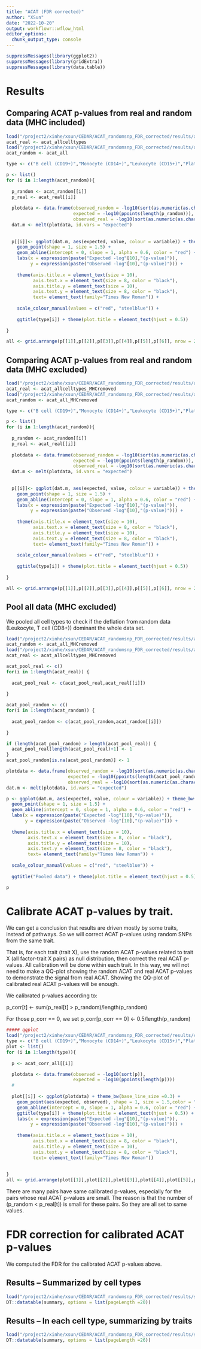 ```yaml
---
title: "ACAT (FDR corrected)"
author: "XSun"
date: "2022-10-20"
output: workflowr::wflow_html
editor_options:
  chunk_output_type: console
---
```


```r
suppressMessages(library(ggplot2))
suppressMessages(library(gridExtra))
suppressMessages(library(data.table))
```

# Results

## Comparing ACAT p-values from real and random data (MHC included)
```r
load("/project2/xinhe/xsun/CEDAR/ACAT_randomsnp_FDR_corrected/results/acat_real.rdata")
acat_real <- acat_allcelltypes
load("/project2/xinhe/xsun/CEDAR/ACAT_randomsnp_FDR_corrected/results/acat_random.rdata")
acat_random <- acat_all

type <- c("B cell (CD19+)","Monocyte (CD14+)","Leukocyte (CD15+)","Platelet","T cell (CD4+)","T cell (CD8+)")

p <- list()
for (i in 1:length(acat_random)){
  
  p_random <- acat_random[[i]]
  p_real <- acat_real[[i]]
  
  plotdata <- data.frame(observed_random = -log10(sort(as.numeric(as.character(p_random)))),
                         expected = -log10(ppoints(length(p_random))),
                         observed_real = -log10(sort(as.numeric(as.character(p_real)))) )
  dat.m <- melt(plotdata, id.vars = "expected")
  
  
  p[[i]]<- ggplot(dat.m, aes(expected, value, colour = variable)) + theme_bw(base_line_size =0.3) +
    geom_point(shape = 1, size = 1.5) +
    geom_abline(intercept = 0, slope = 1, alpha = 0.6, color = "red") +
    labs(x = expression(paste("Expected -log"[10],"(p-value)")),
         y = expression(paste("Observed -log"[10],"(p-value)"))) +
    
    theme(axis.title.x = element_text(size = 10),
          axis.text.x = element_text(size = 8, color = "black"),
          axis.title.y = element_text(size = 10),
          axis.text.y = element_text(size = 8, color = "black"),
          text= element_text(family="Times New Roman")) +
    
    scale_colour_manual(values = c("red", "steelblue")) +
    
    ggtitle(type[i]) + theme(plot.title = element_text(hjust = 0.5))
  
}

all <- grid.arrange(p[[1]],p[[2]],p[[3]],p[[4]],p[[5]],p[[6]], nrow = 2)
```



## Comparing ACAT p-values from real and random data (MHC excluded)
```r
load("/project2/xinhe/xsun/CEDAR/ACAT_randomsnp_FDR_corrected/results/acat_real_MHCremoved.rdata")
acat_real <- acat_allcelltypes_MHCremoved
load("/project2/xinhe/xsun/CEDAR/ACAT_randomsnp_FDR_corrected/results/acat_random_MHCremoved.rdata")
acat_random <- acat_all_MHCremoved

type <- c("B cell (CD19+)","Monocyte (CD14+)","Leukocyte (CD15+)","Platelet","T cell (CD4+)","T cell (CD8+)")

p <- list()
for (i in 1:length(acat_random)){
  
  p_random <- acat_random[[i]]
  p_real <- acat_real[[i]]
  
  plotdata <- data.frame(observed_random = -log10(sort(as.numeric(as.character(p_random)))),
                         expected = -log10(ppoints(length(p_random))),
                         observed_real = -log10(sort(as.numeric(as.character(p_real)))) )
  dat.m <- melt(plotdata, id.vars = "expected")
  
  
  p[[i]]<- ggplot(dat.m, aes(expected, value, colour = variable)) + theme_bw(base_line_size =0.3) +
    geom_point(shape = 1, size = 1.5) +
    geom_abline(intercept = 0, slope = 1, alpha = 0.6, color = "red") +
    labs(x = expression(paste("Expected -log"[10],"(p-value)")),
         y = expression(paste("Observed -log"[10],"(p-value)"))) +
    
    theme(axis.title.x = element_text(size = 10),
          axis.text.x = element_text(size = 8, color = "black"),
          axis.title.y = element_text(size = 10),
          axis.text.y = element_text(size = 8, color = "black"),
          text= element_text(family="Times New Roman")) +
    
    scale_colour_manual(values = c("red", "steelblue")) +
    
    ggtitle(type[i]) + theme(plot.title = element_text(hjust = 0.5))
  
}

all <- grid.arrange(p[[1]],p[[2]],p[[3]],p[[4]],p[[5]],p[[6]], nrow = 2)
```


## Pool all data (MHC excluded)

We pooled all cell types to check if the deflation from random data (Leukocyte, T cell (CD8+)) dominant the whole data set.

```r

load("/project2/xinhe/xsun/CEDAR/ACAT_randomsnp_FDR_corrected/results/acat_random_MHCremoved.rdata")
acat_random <- acat_all_MHCremoved
load("/project2/xinhe/xsun/CEDAR/ACAT_randomsnp_FDR_corrected/results/acat_real_MHCremoved.rdata")
acat_real <- acat_allcelltypes_MHCremoved

acat_pool_real <- c()
for(i in 1:length(acat_real)) {
  
  acat_pool_real <- c(acat_pool_real,acat_real[[i]])
  
}

acat_pool_random <- c()
for(i in 1:length(acat_random)) {
  
  acat_pool_random <- c(acat_pool_random,acat_random[[i]])
  
}

if (length(acat_pool_random) > length(acat_pool_real)) {
  acat_pool_real[length(acat_pool_real)+1] <- 1
}
acat_pool_random[is.na(acat_pool_random)] <- 1

plotdata <- data.frame(observed_random = -log10(sort(as.numeric(as.character(acat_pool_random)))),
                       expected = -log10(ppoints(length(acat_pool_random))),
                       observed_real = -log10(sort(as.numeric(as.character(acat_pool_real)))) )
dat.m <- melt(plotdata, id.vars = "expected")

p <- ggplot(dat.m, aes(expected, value, colour = variable)) + theme_bw(base_line_size =0.3) +
  geom_point(shape = 1, size = 1.5) +
  geom_abline(intercept = 0, slope = 1, alpha = 0.6, color = "red") +
  labs(x = expression(paste("Expected -log"[10],"(p-value)")),
       y = expression(paste("Observed -log"[10],"(p-value)"))) +
  
  theme(axis.title.x = element_text(size = 10),
        axis.text.x = element_text(size = 8, color = "black"),
        axis.title.y = element_text(size = 10),
        axis.text.y = element_text(size = 8, color = "black"),
        text= element_text(family="Times New Roman")) +
  
  scale_colour_manual(values = c("red", "steelblue")) +
  
  ggtitle("Pooled data") + theme(plot.title = element_text(hjust = 0.5))

p

```

# Calibrate ACAT p-values by trait.

We can get a conclusion that results are driven mostly by some traits, instead of pathways. So we will correct ACAT p-values using random SNPs from the same trait.

That is, for each trait (trait X), use the random ACAT p-values related to trait X (all factor-trait X pairs) as null distribution, then correct the real ACAT p-values. All calibration will be done within each trait.
In this way, we will not need to make a QQ-plot showing the random ACAT and real ACAT p-values to demonstrate the signal from real ACAT. Showing the QQ-plot of calibrated real ACAT p-values will be enough.

We calibrated p-values according to: 

p_corr[t] <- sum(p_real[t] > p_random)/length(p_random)

For those p_corr == 0, we set p_corr[p_corr == 0] <- 0.5/length(p_random)

```r


##### qqplot
load("/project2/xinhe/xsun/CEDAR/ACAT_randomsnp_FDR_corrected/results/calibratedbytrait_acat_real_p.rdata")
type <- c("B cell (CD19+)","Monocyte (CD14+)","Leukocyte (CD15+)","Platelet","T cell (CD4+)","T cell (CD8+)")
plot <- list()
for (i in 1:length(type)){
  
  p <- acat_corr_all[[i]]

  plotdata <- data.frame(observed = -log10(sort(p)),
                         expected = -log10(ppoints(length(p))))
  #  
  
  plot[[i]] <- ggplot(plotdata) + theme_bw(base_line_size =0.3) +
    geom_point(aes(expected, observed), shape = 1, size = 1.5,color = "steelblue") +
    geom_abline(intercept = 0, slope = 1, alpha = 0.6, color = "red") +
    ggtitle(type[i]) + theme(plot.title = element_text(hjust = 0.5)) +
    labs(x = expression(paste("Expected -log"[10],"(p-value)")),
         y = expression(paste("Observed -log"[10],"(p-value)"))) +
    
    theme(axis.title.x = element_text(size = 10),
          axis.text.x = element_text(size = 8, color = "black"),
          axis.title.y = element_text(size = 10),
          axis.text.y = element_text(size = 8, color = "black"),
          text= element_text(family="Times New Roman")) 
  
  
}
all <- grid.arrange(plot[[1]],plot[[2]],plot[[3]],plot[[4]],plot[[5]],plot[[6]], nrow = 2)
```

There are many pairs have same calibrated p-values, especially for the pairs whose real ACAT p-values are small. The reason is that the number of (p_random < p_real[t]) is small for these pairs. So they are all set to same values. 


# FDR correction for calibrated ACAT p-values

We computed the FDR for the calibrated ACAT p-values above.

## Results -- Summarized by cell types

```r
load("/project2/xinhe/xsun/CEDAR/ACAT_randomsnp_FDR_corrected/results/summary_fdr_calibratedbytrait_acat_real_p.rdata")
DT::datatable(summary, options = list(pageLength =20))
```


## Results -- In each cell type, summarizing by traits

```r
load("/project2/xinhe/xsun/CEDAR/ACAT_randomsnp_FDR_corrected/results/summarybytrait_fdr_calibratedbytrait_acat_real_p.rdata")
DT::datatable(summary, options = list(pageLength =26))
```

